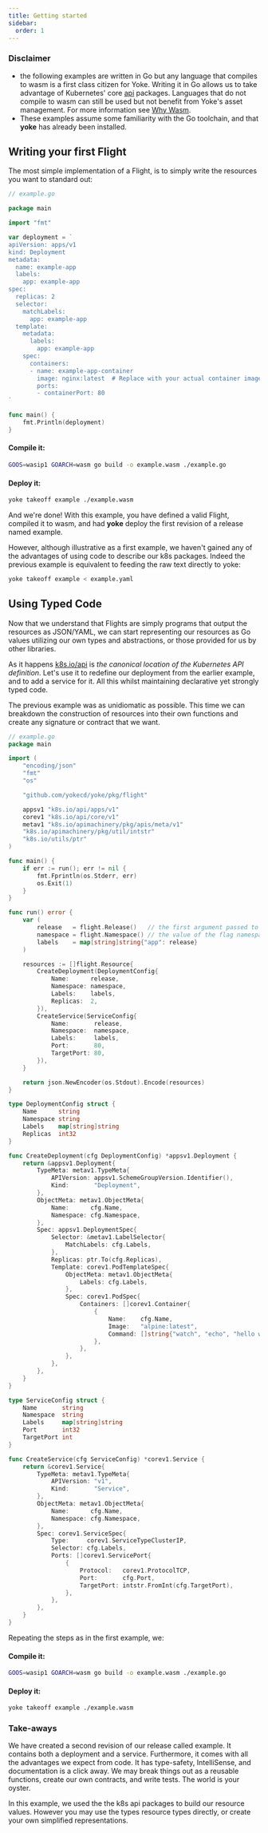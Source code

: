 ```yaml
---
title: Getting started
sidebar:
  order: 1
---
```


### Disclaimer
- the following examples are written in Go but any language that compiles to wasm is a first class citizen for Yoke. Writing it in Go allows us to take advantage of Kubernetes' core [api](https://github.com/kubernetes/api) packages. Languages that do not compile to wasm can still be used but not benefit from Yoke's asset management. For more information see [Why Wasm](/docs/concepts/wasm#why-wasm).
- These examples assume some familiarity with the Go toolchain, and that **yoke** has already been installed.

## Writing your first Flight

The most simple implementation of a Flight, is to simply write the resources you want to standard out:

```go
// example.go

package main

import "fmt"

var deployment = `
apiVersion: apps/v1
kind: Deployment
metadata:
  name: example-app
  labels:
    app: example-app
spec:
  replicas: 2
  selector:
    matchLabels:
      app: example-app
  template:
    metadata:
      labels:
        app: example-app
    spec:
      containers:
      - name: example-app-container
        image: nginx:latest  # Replace with your actual container image
        ports:
        - containerPort: 80
`

func main() {
	fmt.Println(deployment)
}
```

#### Compile it:

```bash
GOOS=wasip1 GOARCH=wasm go build -o example.wasm ./example.go
```

#### Deploy it:

```bash
yoke takeoff example ./example.wasm
```

And we're done! With this example, you have defined a valid Flight, compiled it to wasm, and had **yoke** deploy the first revision of a release named example.

However, although illustrative as a first example, we haven't gained any of the advantages of using code to describe our k8s packages. Indeed the previous example is equivalent to feeding the raw text directly to yoke:

```bash
yoke takeoff example < example.yaml
```

## Using Typed Code

Now that we understand that Flights are simply programs that output the resources as JSON/YAML, we can start representing our resources as Go values utilizing our own types and abstractions, or those provided for us by other libraries.

As it happens [k8s.io/api](https://github.com/kubernetes/api) is _the canonical location of the Kubernetes API definition_. Let's use it to redefine our deployment from the earlier example, and to add a service for it. All this whilst maintaining declarative yet strongly typed code.

The previous example was as unidiomatic as possible. This time we can breakdown the construction of resources into their own functions and create any signature or contract that we want.

```go
// example.go
package main

import (
	"encoding/json"
	"fmt"
	"os"

	"github.com/yokecd/yoke/pkg/flight"

	appsv1 "k8s.io/api/apps/v1"
	corev1 "k8s.io/api/core/v1"
	metav1 "k8s.io/apimachinery/pkg/apis/meta/v1"
	"k8s.io/apimachinery/pkg/util/intstr"
	"k8s.io/utils/ptr"
)

func main() {
	if err := run(); err != nil {
		fmt.Fprintln(os.Stderr, err)
		os.Exit(1)
	}
}

func run() error {
	var (
		release   = flight.Release()   // the first argument passed to yoke takeoff;       ie: yoke takeoff RELEASE foo
		namespace = flight.Namespace() // the value of the flag namespace during takeoff;  ie: yoke takeoff -namespace NAMESPACE ...
		labels    = map[string]string{"app": release}
	)

	resources := []flight.Resource{
		CreateDeployment(DeploymentConfig{
			Name:      release,
			Namespace: namespace,
			Labels:    labels,
			Replicas:  2,
		}),
		CreateService(ServiceConfig{
			Name:       release,
			Namespace:  namespace,
			Labels:     labels,
			Port:       80,
			TargetPort: 80,
		}),
	}

	return json.NewEncoder(os.Stdout).Encode(resources)
}

type DeploymentConfig struct {
	Name      string
	Namespace string
	Labels    map[string]string
	Replicas  int32
}

func CreateDeployment(cfg DeploymentConfig) *appsv1.Deployment {
	return &appsv1.Deployment{
		TypeMeta: metav1.TypeMeta{
			APIVersion: appsv1.SchemeGroupVersion.Identifier(),
			Kind:       "Deployment",
		},
		ObjectMeta: metav1.ObjectMeta{
			Name:      cfg.Name,
			Namespace: cfg.Namespace,
		},
		Spec: appsv1.DeploymentSpec{
			Selector: &metav1.LabelSelector{
				MatchLabels: cfg.Labels,
			},
			Replicas: ptr.To(cfg.Replicas),
			Template: corev1.PodTemplateSpec{
				ObjectMeta: metav1.ObjectMeta{
					Labels: cfg.Labels,
				},
				Spec: corev1.PodSpec{
					Containers: []corev1.Container{
						{
							Name:    cfg.Name,
							Image:   "alpine:latest",
							Command: []string{"watch", "echo", "hello world"},
						},
					},
				},
			},
		},
	}
}

type ServiceConfig struct {
	Name       string
	Namespace  string
	Labels     map[string]string
	Port       int32
	TargetPort int
}

func CreateService(cfg ServiceConfig) *corev1.Service {
	return &corev1.Service{
		TypeMeta: metav1.TypeMeta{
			APIVersion: "v1",
			Kind:       "Service",
		},
		ObjectMeta: metav1.ObjectMeta{
			Name:      cfg.Name,
			Namespace: cfg.Namespace,
		},
		Spec: corev1.ServiceSpec{
			Type:     corev1.ServiceTypeClusterIP,
			Selector: cfg.Labels,
			Ports: []corev1.ServicePort{
				{
					Protocol:   corev1.ProtocolTCP,
					Port:       cfg.Port,
					TargetPort: intstr.FromInt(cfg.TargetPort),
				},
			},
		},
	}
}
```

Repeating the steps as in the first example, we:

#### Compile it:

```bash
GOOS=wasip1 GOARCH=wasm go build -o example.wasm ./example.go
```

#### Deploy it:

```bash
yoke takeoff example ./example.wasm
```

### Take-aways

We have created a second revision of our release called example. It contains both a deployment and a service. Furthermore, it comes with all the advantages we expect from code. It has type-safety, IntelliSense, and documentation is a click away. We may break things out as a reusable functions, create our own contracts, and write tests. The world is your oyster.

In this example, we used the the k8s api packages to build our resource values. However you may use the types resource types directly, or create your own simplified representations.

